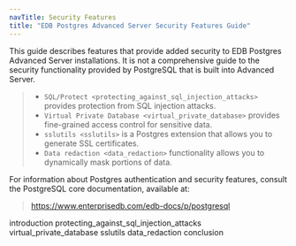 ```yaml
---
navTitle: Security Features
title: "EDB Postgres Advanced Server Security Features Guide"
---
```


This guide describes features that provide added security to EDB Postgres Advanced Server installations. It is not a comprehensive guide to the security functionality provided by PostgreSQL that is built into Advanced Server.

> -   `SQL/Protect <protecting_against_sql_injection_attacks>` provides protection from SQL injection attacks.
> -   `Virtual Private Database <virtual_private_database>` provides fine-grained access control for sensitive data.
> -   `sslutils <sslutils>` is a Postgres extension that allows you to generate SSL certificates.
> -   `Data redaction <data_redaction>` functionality allows you to dynamically mask portions of data.

For information about Postgres authentication and security features, consult the PostgreSQL core documentation, available at:

> <https://www.enterprisedb.com/edb-docs/p/postgresql>


<div class="toctree" maxdepth="4">

introduction protecting\_against\_sql\_injection\_attacks virtual\_private\_database sslutils data\_redaction conclusion

</div>
